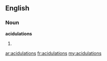 ==English==

===Noun===
'''acidulations'''

# {{plural of|[[acidulation]]}}

[[ar:acidulations]]
[[fr:acidulations]]
[[my:acidulations]]